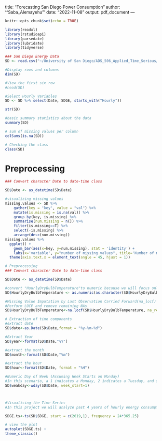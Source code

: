 title: "Forecasting San Diego Power Consumption"
author: '"Saba_Alemayehu"'
date: "2022-11-08"
output: pdf_document
---

```r
knitr::opts_chunk$set(echo = TRUE)
```

```r
library(readxl)
library(rstudioapi)
library(parsedate)
library(lubridate)
library(tidyverse)
```
```r
### San Diego Energy Data
SD <- read.csv("~/University of San Diego/ADS_506_Applied_Time_Serious/Module two/Project/SD.csv")
```

```r
#Display rows and columns
dim(SD)
```

```r
#View the first six row
#head(SD)
```

```r
#Select Hourly Variables
SD <- SD %>% select(Date, SDGE, starts_with("Hourly"))
```

```r
str(SD)
```
```r
#basic summary statistics about the data
summary(SD)
```
```r
# sum of missing values per column
colSums(is.na(SD))
```
```r
# Checking the class
class(SD)
```
# Preprocessing
```r
### Convert character Date to date-time class

SD$Date <- as_datetime(SD$Date)
```
```r
#visualizing missing values
missing.values <- SD %>%
    gather(key = "key", value = "val") %>%
    mutate(is.missing = is.na(val)) %>%
    group_by(key, is.missing) %>%
    summarise(num.missing = n()) %>%
    filter(is.missing==T) %>%
    select(-is.missing) %>%
    arrange(desc(num.missing)) 
missing.values %>%
  ggplot() +
    geom_bar(aes(x=key, y=num.missing), stat = 'identity') +
    labs(x='variable', y="number of missing values", title='Number of missing values') +
  theme(axis.text.x = element_text(angle = 45, hjust = 1))
```

```r
# Preprocessing
### Convert character Date to date-time class

SD$Date <- as_datetime(SD$Date)

#convert "HourlyDryBulbTemperature"to numeric because we will focus only on the ‘HourlyDryBulbTemperature’ which is the outside temperature in deg F.
SD$HourlyDryBulbTemperature <- as.numeric(as.character(SD$HourlyDryBulbTemperature))

#Missing Value Imputation by Last Observation Carried Forward(na_locf)
#Perform LOCF and remove remaining NAs
SD$HourlyDryBulbTemperature<-na.locf(SD$HourlyDryBulbTemperature, na_remaining = "rm")

# Extraction of time components
#extract date
SD$date<-as.Date(SD$Date,format = "%y-%m-%d")

#Extract Year 
SD$year<-format(SD$Date,"%Y")

#extract the month
SD$month<-format(SD$Date,"%m")

#extract the hour
SD$hour<-format(SD$Date, format = "%H")

#Numeric Day of Week (Assuming Week Starts on Monday)
#In this scenario, a 1 indicates a Monday, 2 indicates a Tuesday, and so on
SD$weakday<-wday(SD$Date, week_start=1)



#Visualising the Time Series
#In this project we will analyze past 4 years of hourly energy consumption data of SDGE utility to find trends in energy consumption around hour of the day, day of the week, season of the year, etc., and also to check if factors like outside temperature and solar installations in the region affect the energy consumption.

SDGE.ts<-ts(SD$SDGE, start = c(2019,1), frequency = 24*365.25)

# view the plot
autoplot(SDGE.ts) +
theme_classic()
```

